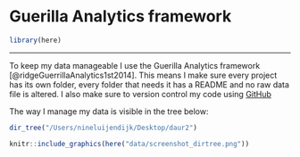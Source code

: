 # Guerilla Analytics framework {#guerillaframework}

```r
library(here)
```

----

To keep my data manageable I use the Guerilla Analytics framework [@ridgeGuerrillaAnalytics1st2014]. This means I make sure every project has its own folder, every folder that needs it has a README and no raw data file is altered. I also make sure to version control my code using [GitHub](https://github.com/)

The way I manage my data is visible in the tree below:

```r
dir_tree("/Users/nineluijendijk/Desktop/daur2")
```

```r
knitr::include_graphics(here("data/screenshot_dirtree.png"))
```

